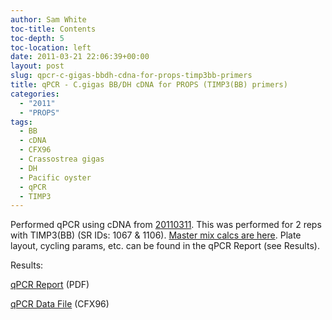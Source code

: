 ```yaml
---
author: Sam White
toc-title: Contents
toc-depth: 5
toc-location: left
date: 2011-03-21 22:06:39+00:00
layout: post
slug: qpcr-c-gigas-bbdh-cdna-for-props-timp3bb-primers
title: qPCR - C.gigas BB/DH cDNA for PROPS (TIMP3(BB) primers)
categories:
  - "2011"
  - "PROPS"
tags:
  - BB
  - cDNA
  - CFX96
  - Crassostrea gigas
  - DH
  - Pacific oyster
  - qPCR
  - TIMP3
---
```


Performed qPCR using cDNA from [20110311](/Sam%27s+Working+Notebook+Jan+2011+-+March+2011#sjw20110311). This was performed for 2 reps with TIMP3(BB) (SR IDs: 1067 & 1106). [Master mix calcs are here](https://eagle.fish.washington.edu/Arabidopsis/Notebook%20Workup%20Files/20110321-02.jpg). Plate layout, cycling params, etc. can be found in the qPCR Report (see Results).

Results:

[qPCR Report](https://eagle.fish.washington.edu/Arabidopsis/qPCR/Roberts%20Lab_2011-03-21%2013-52-24_CC009827.pdf) (PDF)

[qPCR Data File](https://eagle.fish.washington.edu/Arabidopsis/qPCR/Roberts%20Lab_2011-03-21%2013-52-24_CC009827.pcrd) (CFX96)
